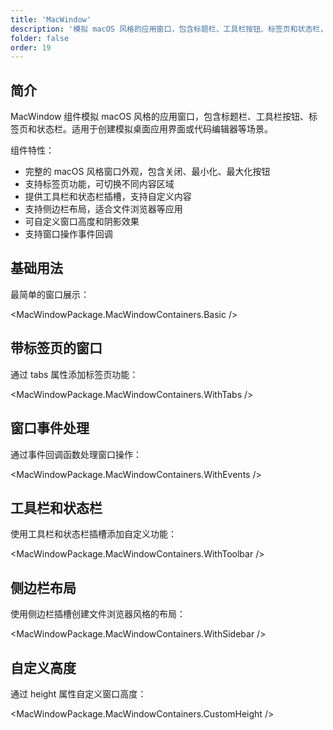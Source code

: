 ```yaml
---
title: 'MacWindow'
description: '模拟 macOS 风格的应用窗口，包含标题栏、工具栏按钮、标签页和状态栏，适用于创建模拟桌面应用界面'
folder: false
order: 19
---
```



## 简介

MacWindow 组件模拟 macOS 风格的应用窗口，包含标题栏、工具栏按钮、标签页和状态栏。适用于创建模拟桌面应用界面或代码编辑器等场景。

组件特性：

- 完整的 macOS 风格窗口外观，包含关闭、最小化、最大化按钮
- 支持标签页功能，可切换不同内容区域
- 提供工具栏和状态栏插槽，支持自定义内容
- 支持侧边栏布局，适合文件浏览器等应用
- 可自定义窗口高度和阴影效果
- 支持窗口操作事件回调

## 基础用法

最简单的窗口展示：

<MacWindowPackage.MacWindowContainers.Basic />

## 带标签页的窗口

通过 tabs 属性添加标签页功能：

<MacWindowPackage.MacWindowContainers.WithTabs />

## 窗口事件处理

通过事件回调函数处理窗口操作：

<MacWindowPackage.MacWindowContainers.WithEvents />

## 工具栏和状态栏

使用工具栏和状态栏插槽添加自定义功能：

<MacWindowPackage.MacWindowContainers.WithToolbar />

## 侧边栏布局

使用侧边栏插槽创建文件浏览器风格的布局：

<MacWindowPackage.MacWindowContainers.WithSidebar />

## 自定义高度

通过 height 属性自定义窗口高度：

<MacWindowPackage.MacWindowContainers.CustomHeight /> 

